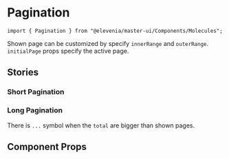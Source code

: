 
# Pagination

`import { Pagination } from "@elevenia/master-ui/Components/Molecules";`

Shown page can be customized by specify `innerRange` and `outerRange`. `initialPage` props specify the active page.

## Stories

### Short Pagination

<Preview>
  <Story id="molecules-pagination--short"/>
</Preview>

### Long Pagination

There is `...` symbol when the `total` are bigger than shown pages. 

<Preview>
  <Story id="molecules-pagination--long"/>
</Preview>

## Component Props

<Props of={Pagination}/>
